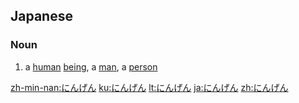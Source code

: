 ==Japanese==

===Noun===
{{ja-noun|h|rom=ningen}}

# {{ja-def|人間}} a [[human]] [[being]], a [[man]], a [[person]]

[[zh-min-nan:にんげん]]
[[ku:にんげん]]
[[lt:にんげん]]
[[ja:にんげん]]
[[zh:にんげん]]